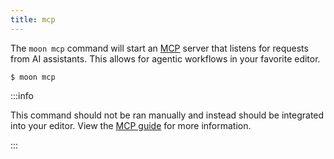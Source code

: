 ```yaml
---
title: mcp
---
```



<VersionLabel version="1.37.0" header />

The `moon mcp` command will start an [MCP](https://modelcontextprotocol.io) server that listens for
requests from AI assistants. This allows for agentic workflows in your favorite editor.

```shell
$ moon mcp
```

:::info

This command should not be ran manually and instead should be integrated into your editor. View the
[MCP guide](../guides/mcp) for more information.

:::
